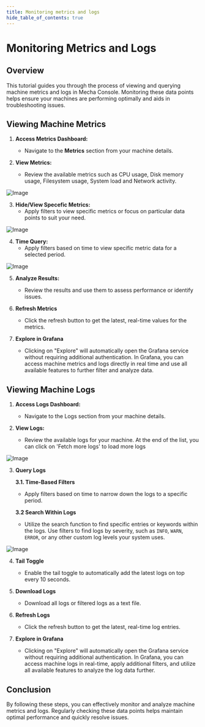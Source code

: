 ```yaml
---
title: Monitoring metrics and logs
hide_table_of_contents: true
---
```

# Monitoring Metrics and Logs

## Overview

This tutorial guides you through the process of viewing and querying machine metrics and logs in Mecha Console. Monitoring these data points helps ensure your machines are performing optimally and aids in troubleshooting issues.

## Viewing Machine Metrics

1. **Access Metrics Dashboard:**
   * Navigate to the **Metrics** section from your machine details.

2. **View Metrics:**
   * Review the available metrics such as CPU usage, Disk memory usage, Filesystem usage, System load and Network activity.

![Image](./monitoring/metrics.png)

3. **Hide/View Specefic Metrics:**
   * Apply filters to view specific metrics or focus on particular data points to suit your need.

![Image](./monitoring/filter.png)


4. **Time Query:**
   * Apply filters based on time to view specific metric data for a selected period.

![Image](./monitoring/time-filter.png)


5. **Analyze Results:**
   * Review the results and use them to assess performance or identify issues.

6. **Refresh Metrics**
   * Click the refresh button to get the latest, real-time values for the metrics.

7. **Explore in Grafana**
   * Clicking on "Explore" will automatically open the Grafana service without requiring additional authentication. In Grafana, you can access machine metrics and logs directly in real time and use all available features to further filter and analyze data.

## Viewing Machine Logs

1. **Access Logs Dashboard:**
   * Navigate to the Logs section from your machine details.

2. **View Logs:**
   * Review the available logs for your machine. At the end of the list, you can click on 'Fetch more logs' to load more logs

![Image](./monitoring/logs.png)


3. **Query Logs**

   **3.1. Time-Based Filters**
   * Apply filters based on time to narrow down the logs to a specific period.

   **3.2 Search Within Logs**
   * Utilize the search function to find specific entries or keywords within the logs. Use filters to find logs by severity, such as `INFO`, `WARN`, `ERROR`, or any other custom log levels your system uses.

![Image](./monitoring/error-logs.png)


4. **Tail Toggle**
   * Enable the tail toggle to automatically add the latest logs on top every 10 seconds.

5. **Download Logs**
   * Download all logs or filtered logs as a text file.

6. **Refresh Logs**
   * Click the refresh button to get the latest, real-time log entries.

7. **Explore in Grafana**
   * Clicking on "Explore" will automatically open the Grafana service without requiring additional authentication. In Grafana, you can access machine logs in real-time, apply additional filters, and utilize all available features to analyze the log data further.

## Conclusion

By following these steps, you can effectively monitor and analyze machine metrics and logs. Regularly checking these data points helps maintain optimal performance and quickly resolve issues.